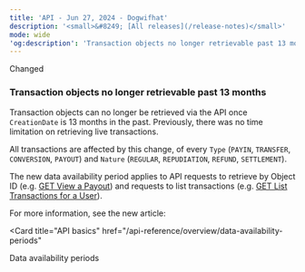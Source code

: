 ```yaml
---
title: 'API - Jun 27, 2024 - Dogwifhat'  
description: '<small>&#8249; [All releases](/release-notes)</small>'  
mode: wide  
'og:description': 'Transaction objects no longer retrievable past 13 months'  
---
```

<div class="release-notes-page">

<div class="pill pill-blue rn-pill">Changed</div> 
  
### Transaction objects no longer retrievable past 13 months  

Transaction objects can no longer be retrieved via the API once `CreationDate` is 13 months in the past. Previously, there was no time limitation on retrieving live transactions.  

All transactions are affected by this change, of every `Type` (`PAYIN`, `TRANSFER`, `CONVERSION`, `PAYOUT`) and `Nature` (`REGULAR`, `REPUDIATION`, `REFUND`, `SETTLEMENT`).   

The new data availability period applies to API requests to retrieve by Object ID (e.g. <a href="/api-reference/payouts/view-payout">GET View a Payout</a>) and requests to list transactions (e.g. <a href="https://beta-docs.mangopay.com/api-reference/transactions/list-transactions-user">GET List Transactions for a User</a>).  

For more information, see the new article:  

<Card title="API basics" href="/api-reference/overview/data-availability-periods"
>
Data availability periods
</Card>

</div>